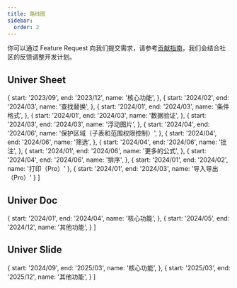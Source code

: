 ```yaml
---
title: 路线图
sidebar:
  order: 2
---
```



你可以通过 Feature Request 向我们提交需求，请参考[贡献指南](/zh-cn/guides/contributing)，我们会结合社区的反馈调整开发计划。

## Univer Sheet

  {
    start: '2023/09',
    end: '2023/12',
    name: '核心功能',
  },
  {
    start: '2024/02',
    end: '2024/03',
    name: '查找替换',
  },
  {
    start: '2024/01',
    end: '2024/03',
    name: '条件格式',
  },
  {
    start: '2024/01',
    end: '2024/03',
    name: '数据验证',
  },
  {
    start: '2024/03',
    end: '2024/03',
    name: '浮动图片',
  },
  {
    start: '2024/04',
    end: '2024/06',
    name: '保护区域（子表和范围权限控制）',
  },
  {
    start: '2024/04',
    end: '2024/06',
    name: '筛选',
  },
  {
    start: '2024/04',
    end: '2024/06',
    name: '批注',
  },
  {
    start: '2024/01',
    end: '2024/06',
    name: '更多的公式',
  },
  {
    start: '2024/04',
    end: '2024/06',
    name: '排序',
  },
  {
    start: '2024/01',
    end: '2024/02',
    name: '打印（Pro）'
  },
  {
    start: '2024/01',
    end: '2024/03',
    name: '导入导出（Pro）'
  }
]

<Roadmap client:load data={sheetData} />

## Univer Doc

  {
    start: '2024/01',
    end: '2024/04',
    name: '核心功能',
  },
  {
    start: '2024/05',
    end: '2024/12',
    name: '其他功能',
  }
]

<Roadmap client:load data={docData} />

## Univer Slide

  {
    start: '2024/09',
    end: '2025/03',
    name: '核心功能',
  },
  {
    start: '2025/03',
    end: '2025/12',
    name: '其他功能',
  }
]

<Roadmap client:load data={slideData} />
